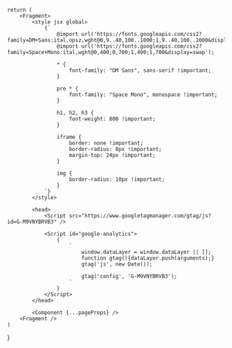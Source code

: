 


    return (
        <Fragment>
            <style jsx global>
                {`
                    @import url('https://fonts.googleapis.com/css2?family=DM+Sans:ital,opsz,wght@0,9..40,100..1000;1,9..40,100..1000&display=swap');
                    @import url('https://fonts.googleapis.com/css2?family=Space+Mono:ital,wght@0,400;0,700;1,400;1,700&display=swap');

                    * {
                        font-family: "DM Sans", sans-serif !important;
                    }

                    pre * {
                        font-family: "Space Mono", monospace !important;
                    }

                    h1, h2, h3 {
                        font-weight: 800 !important;
                    }

                    iframe {
                        border: none !important;
                        border-radius: 8px !important;
                        margin-top: 24px !important;
                    }

                    img {
                        border-radius: 10px !important;
                    }
                `}
            </style>

            <head>
                <Script src="https://www.googletagmanager.com/gtag/js?id=G-M9VNYBRVB3" />

                <Script id="google-analytics">
                    {
                        `
                            window.dataLayer = window.dataLayer || [];
                            function gtag(){dataLayer.push(arguments);}
                            gtag('js', new Date());
                    
                            gtag('config', 'G-M9VNYBRVB3');
                        `
                    }
                </Script>
            </head>

            <Component {...pageProps} />
        <Fragment />
    )

}
